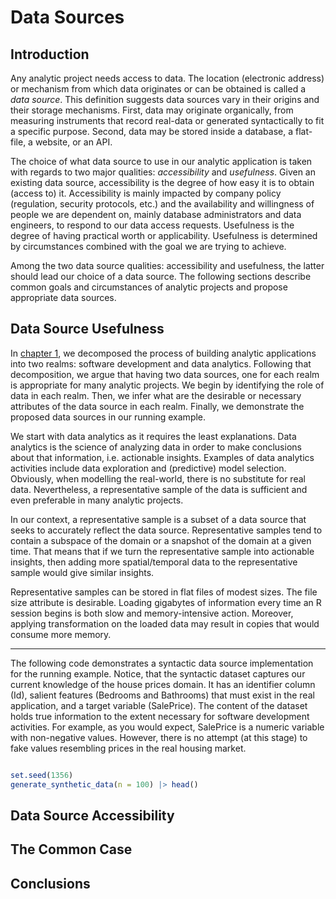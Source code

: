 # Data Sources {#data-sources}

## Introduction

Any analytic project needs access to data. The location (electronic address) or
mechanism from which data originates or can be obtained is called a *data
source*. This definition suggests data sources vary in their origins and their
storage mechanisms. First, data may originate organically, from measuring
instruments that record real-data or generated syntactically to fit a specific
purpose. Second, data may be stored inside a database, a flat-file, a website,
or an API.

The choice of what data source to use in our analytic application is taken with
regards to two major qualities: *accessibility* and *usefulness*. Given an
existing data source, accessibility is the degree of how easy it is to obtain
(access to) it. Accessibility is mainly impacted by company policy (regulation,
security protocols, etc.) and the availability and willingness of people we are
dependent on, mainly database administrators and data engineers, to respond to
our data access requests. Usefulness is the degree of having practical worth or
applicability. Usefulness is determined by circumstances combined with the goal
we are trying to achieve.

Among the two data source qualities: accessibility and usefulness, the latter
should lead our choice of a data source. The following sections describe common
goals and circumstances of analytic projects and propose appropriate data
sources.

## Data Source Usefulness

In [chapter 1](#intro), we decomposed the process of building analytic
applications into two realms: software development and data analytics. Following
that decomposition, we argue that having two data sources, one for each realm is
appropriate for many analytic projects. We begin by identifying the role of data
in each realm. Then, we infer what are the desirable or necessary attributes of
the data source in each realm. Finally, we demonstrate the proposed data sources
in our running example.

We start with data analytics as it requires the least explanations. Data
analytics is the science of analyzing data in order to make conclusions about
that information, i.e. actionable insights. Examples of data analytics
activities include data exploration and (predictive) model selection. Obviously,
when modelling the real-world, there is no substitute for real data.
Nevertheless, a representative sample of the data is sufficient and even
preferable in many analytic projects.

In our context, a representative sample is a subset of a data source that seeks
to accurately reflect the data source. Representative samples tend to contain a
subspace of the domain or a snapshot of the domain at a given time. That means
that if we turn the representative sample into actionable insights, then adding
more spatial/temporal data to the representative sample would give similar
insights.

Representative samples can be stored in flat files of modest sizes. The file
size attribute is desirable. Loading gigabytes of information every time an R
session begins is both slow and memory-intensive action. Moreover, applying
transformation on the loaded data may result in copies that would consume more
memory.

---

The following code demonstrates a syntactic data source implementation for the
running example. Notice, that the syntactic dataset captures our current
knowledge of the house prices domain. It has an identifier column (Id), salient
features (Bedrooms and Bathrooms) that must exist in the real application, and a
target variable (SalePrice). The content of the dataset holds true information
to the extent necessary for software development activities. For example, as you
would expect, SalePrice is a numeric variable with non-negative values. However,
there is no attempt (at this stage) to fake values resembling prices in the real
housing market.

```{r code = readLinesR("generate_synthetic_data.R"), echo = TRUE, eval = FALSE}
```


```{r generate_synthetic_data-exec, echo=TRUE, results='markup'}
set.seed(1356)
generate_synthetic_data(n = 100) |> head()
```


## Data Source Accessibility

## The Common Case

## Conclusions
